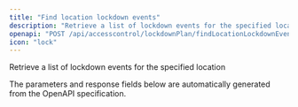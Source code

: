 ```yaml
---
title: "Find location lockdown events"
description: "Retrieve a list of lockdown events for the specified location"
openapi: "POST /api/accesscontrol/lockdownPlan/findLocationLockdownEvents"
icon: "lock"
---
```


Retrieve a list of lockdown events for the specified location

<Note>
The parameters and response fields below are automatically generated from the OpenAPI specification.
</Note>
